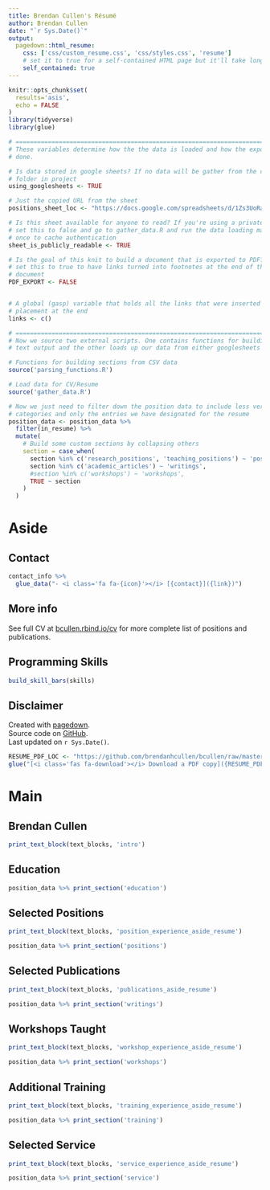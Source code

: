 ```yaml
---
title: Brendan Cullen's Résumé
author: Brendan Cullen
date: "`r Sys.Date()`"
output:
  pagedown::html_resume:
    css: ['css/custom_resume.css', 'css/styles.css', 'resume']
    # set it to true for a self-contained HTML page but it'll take longer to render
    self_contained: true
---
```



```r
knitr::opts_chunk$set(
  results='asis', 
  echo = FALSE
)
library(tidyverse)
library(glue)

# ======================================================================
# These variables determine how the the data is loaded and how the exports are
# done.

# Is data stored in google sheets? If no data will be gather from the csvs/
# folder in project
using_googlesheets <- TRUE

# Just the copied URL from the sheet
positions_sheet_loc <- "https://docs.google.com/spreadsheets/d/1Zs3UoRaZEXoNiX-RFWNHTnr5KL8SCB_e-bik5mftt-k/"

# Is this sheet available for anyone to read? If you're using a private sheet
# set this to false and go to gather_data.R and run the data loading manually
# once to cache authentication
sheet_is_publicly_readable <- TRUE

# Is the goal of this knit to build a document that is exported to PDF? If so
# set this to true to have links turned into footnotes at the end of the
# document
PDF_EXPORT <- FALSE


# A global (gasp) variable that holds all the links that were inserted for
# placement at the end
links <- c()

# ======================================================================
# Now we source two external scripts. One contains functions for building the
# text output and the other loads up our data from either googlesheets or csvs

# Functions for building sections from CSV data
source('parsing_functions.R') 

# Load data for CV/Resume
source('gather_data.R')

# Now we just need to filter down the position data to include less verbose
# categories and only the entries we have designated for the resume
position_data <- position_data %>% 
  filter(in_resume) %>% 
  mutate(
    # Build some custom sections by collapsing others
    section = case_when(
      section %in% c('research_positions', 'teaching_positions') ~ 'positions', 
      section %in% c('academic_articles') ~ 'writings',
      #section %in% c('workshops') ~ 'workshops',
      TRUE ~ section
    )
  ) 
```



Aside
================================================================================


Contact {#contact}
--------------------------------------------------------------------------------

```r
contact_info %>% 
  glue_data("- <i class='fa fa-{icon}'></i> [{contact}]({link})")
```


More info {#more-info}
--------------------------------------------------------------------------------

See full CV at [bcullen.rbind.io/cv](https://bcullen.rbind.io/cv/index.html) for more complete list of positions and publications.


Programming Skills {#skills}
--------------------------------------------------------------------------------

```r
build_skill_bars(skills)
```


Disclaimer {#disclaimer}
--------------------------------------------------------------------------------

Created with [pagedown](https://github.com/rstudio/pagedown). 
<br>Source code on [GitHub](https://github.com/brendanhcullen/bcullen/tree/master/static/cv). <i class="fa fa-github"></i> 
<br>Last updated on `r Sys.Date()`.


```r
RESUME_PDF_LOC <- "https://github.com/brendanhcullen/bcullen/raw/master/static/cv/cullen_resume.pdf"
glue("[<i class='fas fa-download'></i> Download a PDF copy]({RESUME_PDF_LOC})")
```



Main
================================================================================

Brendan Cullen {#title}
--------------------------------------------------------------------------------


```r
print_text_block(text_blocks, 'intro')
```



Education {data-icon=graduation-cap data-concise=true}
--------------------------------------------------------------------------------

```r
position_data %>% print_section('education')
```



Selected Positions {data-icon=suitcase}
--------------------------------------------------------------------------------

::: aside
```r
print_text_block(text_blocks, 'position_experience_aside_resume')
```
:::


```r
position_data %>% print_section('positions')
```



Selected Publications {data-icon=book}
--------------------------------------------------------------------------------

::: aside
```r
print_text_block(text_blocks, 'publications_aside_resume')
```
:::

```r
position_data %>% print_section('writings')
```


Workshops Taught {data-icon=code-branch}
--------------------------------------------------------------------------------

::: aside
```r
print_text_block(text_blocks, 'workshop_experience_aside_resume')
```
:::

```r
position_data %>% print_section('workshops')
```



Additional Training {data-icon=laptop}
--------------------------------------------------------------------------------

::: aside
```r
print_text_block(text_blocks, 'training_experience_aside_resume')
```
:::

```r
position_data %>% print_section('training')
```



Selected Service {data-icon=hands-helping}
--------------------------------------------------------------------------------

::: aside
```r
print_text_block(text_blocks, 'service_experience_aside_resume')
```
:::

```r
position_data %>% print_section('service')
```

